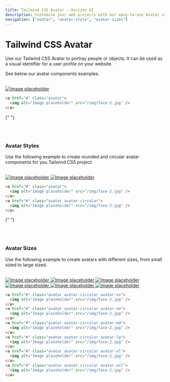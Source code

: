 ```yaml
---
title: Tailwind CSS Avatar - Horizon UI
description: Customise your web projects with our easy-to-use Avatar component for Tailwind CSS using Material Design guidelines.
navigation: ["avatar", "avatar-style", "avatar-sizes"]
---
```


# Tailwind CSS Avatar

Use our Tailwind CSS Avatar to portray people or objects. It can be used as a visual identifier for a user profile on your website.

See below our avatar components examples.

<br />

<ComponentCard id='avatar'>
  <a href='#' className='avatar'>
    <img alt='Image placeholder' src='/img/face-2.jpg' />
  </a>
</ComponentCard>

```html showLineNumbers
<a href="#" class="avatar">
  <img alt="Image placeholder" src="/img/face-2.jpg" />
</a>
```

{" "}

<br />
<br />

### Avatar Styles

Use the following example to create rounded and circular avatar components for you Tailwind CSS project.

<br />

<ComponentCard id='avatar-style'>
  <div className='flex'>
    <a href='#' className='avatar mr-3'>
      <img alt='Image placeholder' src='/img/face-2.jpg' />
    </a>
    <a href='#' className='avatar avatar-circular'>
      <img alt='Image placeholder' src='/img/face-2.jpg' />
    </a>
  </div>
</ComponentCard>

```html showLineNumbers
<a href="#" class="avatar">
  <img alt="Image placeholder" src="/img/face-2.jpg" />
</a>
<a href="#" class="avatar avatar-circular">
  <img alt="Image placeholder" src="/img/face-2.jpg" />
</a>
```

{" "}

<br />
<br />

### Avatar Sizes

Use the following example to create avatars with different sizes, from small sized to large sized.

<br />

<ComponentCard id='avatar-sizes'>
  <div className='flex'>
    <a href='#' className='avatar avatar-circular avatar-xs mr-3'>
      <img alt='Image placeholder' src='/img/face-2.jpg' />
    </a>
    <a href='#' className='avatar avatar-circular avatar-sm mr-3'>
      <img alt='Image placeholder' src='/img/face-2.jpg' />
    </a>
    <a href='#' className='avatar avatar-circular avatar-md mr-3'>
      <img alt='Image placeholder' src='/img/face-2.jpg' />
    </a>
    <a href='#' className='avatar avatar-circular avatar-lg mr-3'>
      <img alt='Image placeholder' src='/img/face-2.jpg' />
    </a>
    <a href='#' className='avatar avatar-circular avatar-xl mr-3'>
      <img alt='Image placeholder' src='/img/face-2.jpg' />
    </a>
    <a href='#' className='avatar avatar-circular avatar-xxl mr-3'>
      <img alt='Image placeholder' src='/img/face-2.jpg' />
    </a>
  </div>
</ComponentCard>

```html showLineNumbers
<a href="#" class="avatar avatar-circular avatar-xs">
  <img alt="Image placeholder" src="/img/face-2.jpg" />
</a>
<a href="#" class="avatar avatar-circular avatar-sm">
  <img alt="Image placeholder" src="/img/face-2.jpg" />
</a>
<a href="#" class="avatar avatar-circular avatar-md">
  <img alt="Image placeholder" src="/img/face-2.jpg" />
</a>
<a href="#" class="avatar avatar-circular avatar-lg">
  <img alt="Image placeholder" src="/img/face-2.jpg" />
</a>
<a href="#" class="avatar avatar-circular avatar-xl">
  <img alt="Image placeholder" src="/img/face-2.jpg" />
</a>
<a href="#" class="avatar avatar-circular avatar-xxl">
  <img alt="Image placeholder" src="/img/face-2.jpg" />
</a>
```
